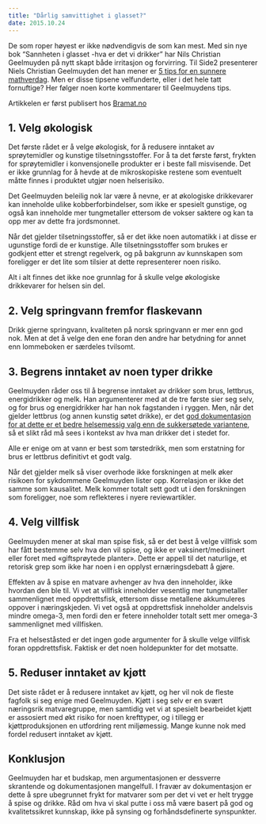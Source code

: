```yaml
---
title: "Dårlig samvittighet i glasset?"
date: 2015.10.24
---
```


De som roper høyest er ikke nødvendigvis de som kan mest. Med sin nye bok "Sannheten i glasset -hva er det vi drikker" har Nils Christian Geelmuyden på nytt skapt både irritasjon og forvirring. Til Side2 presenterer Niels Christian Geelmuyden det han mener er [5 tips for en sunnere mathverdag](http://www.side2.no/helse/geelmuyden---begrens-inntaket-av-disse-drikkene/3423146937.html). Men er disse tipsene velfunderte, eller i det hele tatt fornuftige? Her følger noen korte kommentarer til Geelmuydens tips.

Artikkelen er først publisert hos [Bramat.no](http://www.bramat.no)

## 1. Velg økologisk

Det første rådet er å velge økologisk, for å redusere inntaket av sprøytemidler og kunstige tilsetningsstoffer. For å ta det første først, frykten for sprøytemidler i konvensjonelle produkter er i beste fall misvisende. Det er ikke grunnlag for å hevde at de mikroskopiske restene som eventuelt måtte finnes i produktet utgjør noen helserisiko.

Det Geelmuyden beleilig nok lar være å nevne, er at økologiske drikkevarer kan inneholde ulike kobberforbindelser, som ikke er spesielt gunstige, og også kan inneholde mer tungmetaller ettersom de vokser saktere og kan ta opp mer av dette fra jordsmonnet.

Når det gjelder tilsetningsstoffer, så er det ikke noen automatikk i at disse er ugunstige fordi de er kunstige. Alle tilsetningsstoffer som brukes er godkjent etter et strengt regelverk, og på bakgrunn av kunnskapen som foreligger er det lite som tilsier at dette representerer noen risiko.

Alt i alt finnes det ikke noe grunnlag for å skulle velge økologiske drikkevarer for helsen sin del.

## 2. Velg springvann fremfor flaskevann

Drikk gjerne springvann, kvaliteten på norsk springvann er mer enn god nok. Men at det å velge den ene foran den andre har betydning for annet enn lommeboken er særdeles tvilsomt.

## 3. Begrens inntaket av noen typer drikke

Geelmuyden råder oss til å begrense inntaket av drikker som brus, lettbrus, energidrikker og melk. Han argumenterer med at de tre første sier seg selv, og for brus og energidrikker har han nok fagstanden i ryggen. Men, når det gjelder lettbrus (og annen kunstig søtet drikke), er det [god dokumentasjon for at dette er et bedre helsemessig valg enn de sukkersøtede variantene](brokenlink/aspartamsensitivitet-fiksjon-eller-fakta/), så et slikt råd må sees i kontekst av hva man drikker det i stedet for.

Alle er enige om at vann er best som tørstedrikk, men som erstatning for brus er lettbrus definitivt et godt valg.

Når det gjelder melk så viser overhode ikke forskningen at melk øker risikoen for sykdommene Geelmuyden lister opp. Korrelasjon er ikke det samme som kausalitet. Melk kommer totalt sett godt ut i den forskningen som foreligger, noe som reflekteres i nyere reviewartikler.

## 4. Velg villfisk

Geelmuyden mener at skal man spise fisk, så er det best å velge villfisk som har fått bestemme selv hva den vil spise, og ikke er vaksinert/medisinert eller foret med «giftsprøytede planter». Dette er appell til det naturlige, et retorisk grep som ikke har noen i en opplyst ernæringsdebatt å gjøre.

Effekten av å spise en matvare avhenger av hva den inneholder, ikke hvordan den ble til. Vi vet at villfisk inneholder vesentlig mer tungmetaller sammenlignet med oppdrettsfisk, ettersom disse metallene akkumuleres oppover i næringskjeden. Vi vet også at oppdrettsfisk inneholder andelsvis mindre omega-3, men fordi den er fetere inneholder totalt sett mer omega-3 sammenlignet med villfisken.

Fra et helseståsted er det ingen gode argumenter for å skulle velge villfisk foran oppdrettsfisk. Faktisk er det noen holdepunkter for det motsatte.

## 5. Reduser inntaket av kjøtt

Det siste rådet er å redusere inntaket av kjøtt, og her vil nok de fleste fagfolk si seg enige med Geelmuyden. Kjøtt i seg selv er en svært næringsrik matvaregruppe, men samtidig vet vi at spesielt bearbeidet kjøtt er assosiert med økt risiko for noen krefttyper, og i tillegg er kjøttproduksjonen en utfordring rent miljømessig. Mange kunne nok med fordel redusert inntaket av kjøtt.

## Konklusjon

Geelmuyden har et budskap, men argumentasjonen er dessverre skrantende og dokumentasjonen mangelfull. I fravær av dokumentasjon er dette å spre ubegrunnet frykt for matvarer som per det vi vet er helt trygge å spise og drikke. Råd om hva vi skal putte i oss må være basert på god og kvalitetssikret kunnskap, ikke på synsing og forhåndsdefinerte synspunkter.
